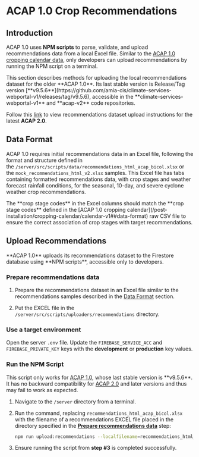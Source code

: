 
# ACAP 1.0 Crop Recommendations

## Introduction

ACAP 1.0 uses **NPM scripts** to parse, validate, and upload recommendations data from a local Excel file. Similar to the [ACAP 1.0 cropping calendar data](/post-installation/cropping-calendar/calendar-v1), only developers can upload recommendations by running the NPM script on a terminal.

<Callout type="warning">
This section describes methods for uploading the local recommendations dataset for the older **ACAP 1.0**. Its last stable version is Release/Tag version [**v9.5.6**](https://github.com/amia-cis/climate-services-webportal-v1/releases/tag/v9.5.6), accessible in the **climate-services-webportal-v1** and **acap-v2** code repositories.

Follow this [link](/post-installation/recommendations/recommendations-v2) to view recommendations dataset upload instructions for the latest **ACAP 2.0**.
</Callout>

## Data Format

ACAP 1.0 requires initial recommendations data in an Excel file, following the format and structure defined in the `/server/src/scripts/data/recommendations_html_acap_bicol.xlsx` or the `mock_recommendations_html_v2.xlsx` samples. This Excel file has tabs containing formatted recommendations data, with crop stages and weather forecast rainfall conditions, for the seasonal, 10-day, and severe cyclone weather crop recommendations.

<FileTree>
  <FileTree.Folder name="server" defaultOpen>
    <FileTree.Folder name="src" defaultOpen>
      <FileTree.Folder name="scripts" defaultOpen>
        <FileTree.Folder name="data" defaultOpen>
          <FileTree.File name="recommendations_html_acap_bicol.xlsx" />
          <FileTree.File name="mock_recommendations_html_v2.xlsx" />
        </FileTree.Folder>
      </FileTree.Folder>
    </FileTree.Folder>
  </FileTree.Folder>
</FileTree>

<Callout type="warning">
The **crop stage codes** in the Excel columns should match the **crop stage codes** defined in the [ACAP 1.0 cropping calendar](/post-installation/cropping-calendar/calendar-v1##data-format) raw CSV file to ensure the correct association of crop stages with target recommendations.
</Callout>

## Upload Recommendations

<Callout type="info" emoji="ℹ️">
**ACAP 1.0** uploads its recommendations dataset to the Firestore database using **NPM scripts**, accessible only to developers.
</Callout>

<Steps>

### Prepare recommendations data

1. Prepare the recommendations dataset in an Excel file similar to the recommendations samples described in the [Data Format](#data-format) section.

2. Put the EXCEL file in the `/server/src/scripts/uploaders/recommendations` directory.

<FileTree>
  <FileTree.Folder name="server" defaultOpen>
    <FileTree.Folder name="src" defaultOpen>
      <FileTree.Folder name="scripts" defaultOpen>
        <FileTree.Folder name="uploaders" defaultOpen>
          <FileTree.Folder name="recommendations" defaultOpen>
            <FileTree.File name="recommendations_html_acap_bicol.xlsx" />
          </FileTree.Folder>
        </FileTree.Folder>
      </FileTree.Folder>
    </FileTree.Folder>
  </FileTree.Folder>
</FileTree>

### Use a target environment

Open the server `.env` file. Update the `FIREBASE_SERVICE_ACC` and `FIREBASE_PRIVATE_KEY` keys with the **development** or **production** key values.

### Run the NPM Script

<Callout type="warning">
This script only works for <u>ACAP 1.0</u>, whose last stable version is **v9.5.6**. It has no backward compatibility for <u>ACAP 2.0</u> and later versions and thus may fail to work as expected.
</Callout>

1. Navigate to the `/server` directory from a terminal.

2. Run the command, replacing `recommendations_html_acap_bicol.xlsx` with the filename of a recommendations EXCEL file placed in the directory specified in the [**Prepare recommendations data**](#prepare-recommendations-data) step:
   ```bash copy
   npm run upload:recommendations --localfilename=recommendations_html_acap_bicol.xlsx
   ```

3. Ensure running the script from **step #3** is completed successfully.

</Steps>